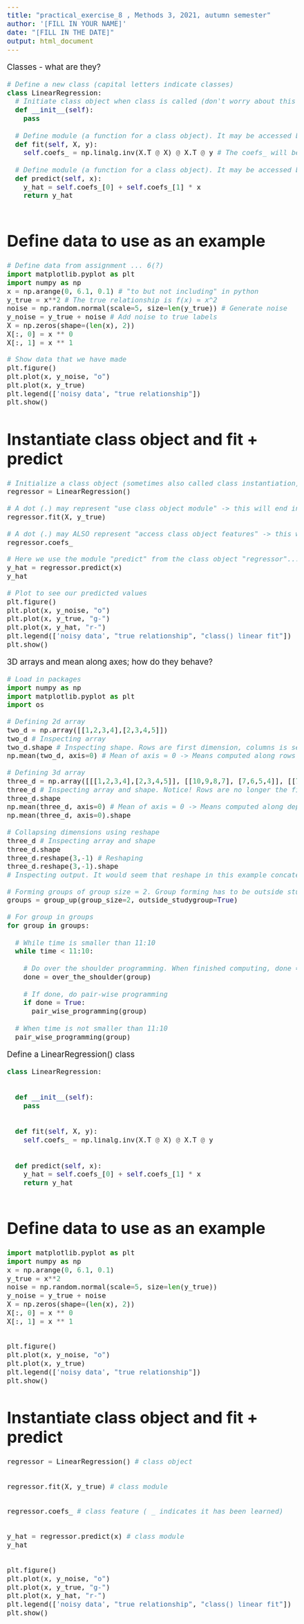 ---
title: "practical_exercise_8 , Methods 3, 2021, autumn semester"
author: '[FILL IN YOUR NAME]'
date: "[FILL IN THE DATE]"
output: html_document
---

<style type="text/css">
  body{
  font-size: 14pt;
}
</style>

Classes - what are they?
```{python}
# Define a new class (capital letters indicate classes)
class LinearRegression:
  # Initiate class object when class is called (don't worry about this one for now)
  def __init__(self):
    pass
  
  # Define module (a function for a class object). It may be accessed by running .fit()
  def fit(self, X, y):
    self.coefs_ = np.linalg.inv(X.T @ X) @ X.T @ y # The coefs_ will be a class feature and may thus be accessed by running .coefs_
  
  # Define module (a function for a class object). It may be accessed by running .predict()
  def predict(self, x):
    y_hat = self.coefs_[0] + self.coefs_[1] * x
    return y_hat
  
```

# Define data to use as an example
```{python}
# Define data from assignment ... 6(?)
import matplotlib.pyplot as plt
import numpy as np
x = np.arange(0, 6.1, 0.1) # "to but not including" in python
y_true = x**2 # The true relationship is f(x) = x^2
noise = np.random.normal(scale=5, size=len(y_true)) # Generate noise
y_noise = y_true + noise # Add noise to true labels
X = np.zeros(shape=(len(x), 2))
X[:, 0] = x ** 0
X[:, 1] = x ** 1

# Show data that we have made
plt.figure()
plt.plot(x, y_noise, "o")
plt.plot(x, y_true)
plt.legend(['noisy data', "true relationship"])
plt.show()
```

# Instantiate class object and fit + predict
```{python}
# Initialize a class object (sometimes also called class instantiation)
regressor = LinearRegression()

# A dot (.) may represent "use class object module" -> this will end in "()"
regressor.fit(X, y_true)

# A dot (.) may ALSO represent "access class object features" -> this will not end in "()"
regressor.coefs_

# Here we use the module "predict" from the class object "regressor"... And get an output
y_hat = regressor.predict(x)
y_hat

# Plot to see our predicted values
plt.figure()
plt.plot(x, y_noise, "o")
plt.plot(x, y_true, "g-")
plt.plot(x, y_hat, "r-")
plt.legend(['noisy data', "true relationship", "class() linear fit"])
plt.show()
```

3D arrays and mean along axes; how do they behave?
```{python}
# Load in packages
import numpy as np
import matplotlib.pyplot as plt
import os

# Defining 2d array
two_d = np.array([[1,2,3,4],[2,3,4,5]])
two_d # Inspecting array
two_d.shape # Inspecting shape. Rows are first dimension, columns is second dimension (Roman Catholics)
np.mean(two_d, axis=0) # Mean of axis = 0 -> Means computed along rows (first dimension). In essence "collapsing" all rows into 1 row by taking the mean; essentially losing the row dimension

# Defining 3d array
three_d = np.array([[[1,2,3,4],[2,3,4,5]], [[10,9,8,7], [7,6,5,4]], [[7,6,5,4], [7,8,9,10]]])
three_d # Inspecting array and shape. Notice! Rows are no longer the first dimension. Rather the first dimension is depth, second is rows, and third is columns
three_d.shape
np.mean(three_d, axis=0) # Mean of axis = 0 -> Means computed along depth (first dimension). In essence "collapsing" all layers/depth into depth of 1 by taking the mean; essentially losing the depth dimension
np.mean(three_d, axis=0).shape

# Collapsing dimensions using reshape 
three_d # Inspecting array and shape
three_d.shape
three_d.reshape(3,-1) # Reshaping
three_d.reshape(3,-1).shape
# Inspecting output. It would seem that reshape in this example concatenates the rows for each layer. Thus we end up with: 3 rows (one for each layer), and 8 columns (number of rows before reshaping * number of columns before reshaping).

```

```{python}
# Forming groups of group size = 2. Group forming has to be outside study groups
groups = group_up(group_size=2, outside_studygroup=True)

# For group in groups
for group in groups:
  
  # While time is smaller than 11:10
  while time < 11:10:
    
    # Do over the shoulder programming. When finished computing, done == True
    done = over_the_shoulder(group)
    
    # If done, do pair-wise programming
    if done = True:
      pair_wise_programming(group)
  
  # When time is not smaller than 11:10
  pair_wise_programming(group)
```


Define a LinearRegression() class
```{python}
class LinearRegression:
  
  
  def __init__(self):
    pass
  
  
  def fit(self, X, y):
    self.coefs_ = np.linalg.inv(X.T @ X) @ X.T @ y
  
  
  def predict(self, x):
    y_hat = self.coefs_[0] + self.coefs_[1] * x
    return y_hat
  
```

# Define data to use as an example
```{python}
import matplotlib.pyplot as plt
import numpy as np
x = np.arange(0, 6.1, 0.1) 
y_true = x**2 
noise = np.random.normal(scale=5, size=len(y_true)) 
y_noise = y_true + noise 
X = np.zeros(shape=(len(x), 2))
X[:, 0] = x ** 0
X[:, 1] = x ** 1


plt.figure()
plt.plot(x, y_noise, "o")
plt.plot(x, y_true)
plt.legend(['noisy data', "true relationship"])
plt.show()
```

# Instantiate class object and fit + predict
```{python}

regressor = LinearRegression() # class object


regressor.fit(X, y_true) # class module


regressor.coefs_ # class feature ( _ indicates it has been learned)


y_hat = regressor.predict(x) # class module
y_hat


plt.figure()
plt.plot(x, y_noise, "o")
plt.plot(x, y_true, "g-")
plt.plot(x, y_hat, "r-")
plt.legend(['noisy data', "true relationship", "class() linear fit"])
plt.show()
```
